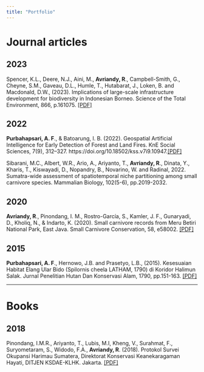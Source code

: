 ---
title: "Portfolio"
---

# Journal articles

## 2023

Spencer, K.L., Deere, N.J., Aini, M., **Avriandy, R**., Campbell-Smith, G., Cheyne, S.M., Gaveau, D.L., Humle, T., Hutabarat, J., Loken, B. and Macdonald, D.W., (2023). Implications of large-scale infrastructure development for biodiversity in Indonesian Borneo. Science of the Total Environment, 866, p.161075. <a href='1-s2.0-S0048969722081785-main.pdf'>\[PDF\]</a>

## 2022

**Purbahapsari, A. F**., & Batoarung, I. B. (2022). Geospatial Artificial Intelligence for Early Detection of Forest and Land Fires. KnE Social Sciences, 7(9), 312--327. https://doi.org/10.18502/kss.v7i9.10947.<a href='Icogpass_20220520.pdf'>\[PDF\]</a>

Sibarani, M.C., Albert, W.R., Ario, A., Ariyanto, T., **Avriandy, R**., Dinata, Y., Kharis, T., Kiswayadi, D., Nopandry, B., Novarino, W. and Radinal, 2022. Sumatra-wide assessment of spatiotemporal niche partitioning among small carnivore species. Mammalian Biology, 102(5-6), pp.2019-2032.

## 2020

**Avriandy, R**., Pinondang, I. M., Rostro-García, S., Kamler, J. F., Gunaryadi, D., Kholiq, N., & Indarto, K. (2020). Small carnivore records from Meru Betiri National Park, East Java. Small Carnivore Conservation, 58, e58002. <a href='SCC2020-JavanSmCarnivores.pdf'>\[PDF\]</a>

## 2015

**Purbahapsari, A. F**., Hernowo, J.B. and Prasetyo, L.B., (2015). Kesesuaian Habitat Elang Ular Bido (Spilornis cheela LATHAM, 1790) di Koridor Halimun Salak. Jurnal Penelitian Hutan Dan Konservasi Alam, 1790, pp.151-163. <a href='1363-3234-2-PB.pdf'>\[PDF\]</a>

------------------------------------------------------------------------

# Books

## 2018

Pinondang, I.M.R., Ariyanto, T., Lubis, M.I, Kheng, V., Surahmat, F., Suryometaram, S., Widodo, F.A., **Avriandy, R**. (2018). Protokol Survei Okupansi Harimau Sumatera, Direktorat Konservasi Keanekaragaman Hayati, DITJEN KSDAE-KLHK. Jakarta. <a href='BukuProtokolSurveiOkupansi_V13_TTD.pdf'>\[PDF\]</a>
